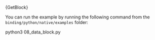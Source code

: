 
<CodeBlock className="language-python">
  {GetBlock}
</CodeBlock>

You can run the example by running the following command from the `binding/python/native/examples` folder:

<CodeBlock className="language-bash">
    python3 08_data_block.py
</CodeBlock>
